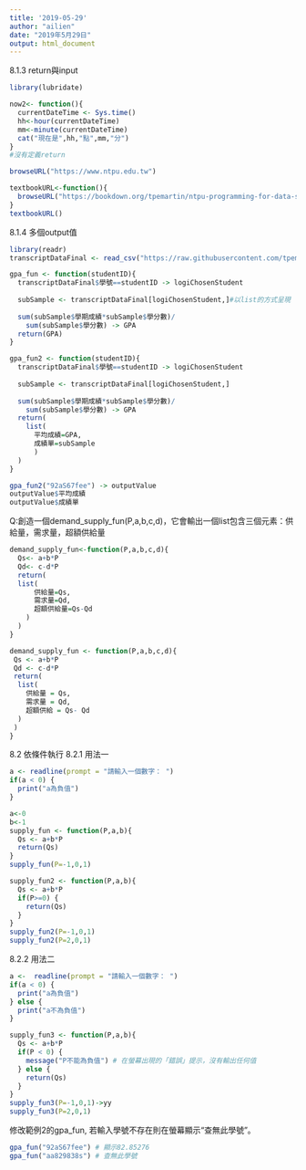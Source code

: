 ```yaml
---
title: '2019-05-29'
author: "ailien"
date: "2019年5月29日"
output: html_document
---
```

8.1.3 return與input
```r
library(lubridate)

now2<- function(){
  currentDateTime <- Sys.time()
  hh<-hour(currentDateTime)
  mm<-minute(currentDateTime)
  cat("現在是",hh,"點",mm,"分")
}
#沒有定義return
```

```r
browseURL("https://www.ntpu.edu.tw")
```

```r
textbookURL<-function(){
  browseURL("https://bookdown.org/tpemartin/ntpu-programming-for-data-science/")
}
textbookURL()
```

8.1.4 多個output值

```r
library(readr)
transcriptDataFinal <- read_csv("https://raw.githubusercontent.com/tpemartin/github-data/master/transcriptDataFinal.csv")
```




```r
gpa_fun <- function(studentID){
  transcriptDataFinal$學號==studentID -> logiChosenStudent
  
  subSample <- transcriptDataFinal[logiChosenStudent,]#以list的方式呈現
  
  sum(subSample$學期成績*subSample$學分數)/
    sum(subSample$學分數) -> GPA
  return(GPA)
}
```

```r
gpa_fun2 <- function(studentID){
  transcriptDataFinal$學號==studentID -> logiChosenStudent
  
  subSample <- transcriptDataFinal[logiChosenStudent,]
  
  sum(subSample$學期成績*subSample$學分數)/
    sum(subSample$學分數) -> GPA
  return(
    list(
      平均成績=GPA,
      成績單=subSample
      )
  )
}
```

```r
gpa_fun2("92aS67fee") -> outputValue
outputValue$平均成績
outputValue$成績單
```

Q:創造一個demand_supply_fun(P,a,b,c,d)，它會輸出一個list包含三個元素：供給量，需求量，超額供給量

```r
demand_supply_fun<-function(P,a,b,c,d){
  Qs<- a+b*P
  Qd<- c-d*P
  return(
  list(
      供給量=Qs,
      需求量=Qd,
      超額供給量=Qs-Qd
    )
  )
}
```

```r
demand_supply_fun <- function(P,a,b,c,d){
 Qs <- a+b*P
 Qd <- c-d*P
 return(
  list(
    供給量 = Qs,
    需求量 = Qd,
    超額供給 = Qs- Qd
  )
 )
}
```


8.2 依條件執行
8.2.1 
用法一
```r
a <- readline(prompt = "請輸入一個數字： ")
if(a < 0) {
  print("a為負值")
}
```

```r
a<-0
b<-1
supply_fun <- function(P,a,b){
  Qs <- a+b*P
  return(Qs)
}
supply_fun(P=-1,0,1)
```

```r
supply_fun2 <- function(P,a,b){
  Qs <- a+b*P
  if(P>=0) {
    return(Qs)
  }
}
supply_fun2(P=-1,0,1)
supply_fun2(P=2,0,1)
```

8.2.2 
用法二

```r
a <-  readline(prompt = "請輸入一個數字： ")
if(a < 0) {
  print("a為負值")
} else {
  print("a不為負值")
}
```


```r
supply_fun3 <- function(P,a,b){
  Qs <- a+b*P
  if(P < 0) {
    message("P不能為負值") # 在螢幕出現的「錯誤」提示，沒有輸出任何值
  } else {
    return(Qs)
  }
}
supply_fun3(P=-1,0,1)->yy
supply_fun3(P=2,0,1)
```

修改範例2的gpa_fun, 若輸入學號不存在則在螢幕顯示“查無此學號”。

```r
gpa_fun("92aS67fee") # 顯示82.85276
gpa_fun("aa829838s") # 查無此學號
```






